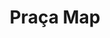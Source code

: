 ---
title: "Praça Map"
publishedAt: "2024-04-01"
summary: "Praça e um dos lugares mais frequentados no rp e achamos por bem ter uma praça bem familia na cidade."
images:
  - "/images/projects/project-01/01.png"
team:
  - name: "Gamboz"
    role: "Desenvolvedor"
    avatar: "/images/avatar.jpg"
    linkedIn: "https://discord.gg/warn-nuis"
---